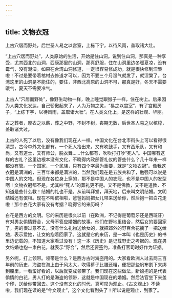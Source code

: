 ```yaml
---
---
---
```

title: 文物衣冠
---




上古穴居而野处，后世圣人易之以宫室，上栋下宇，以待风雨，盖取诸大壮。

“上古穴居而野处”，人类原始的生活，开始是住山洞。说到住山洞，那真是一种享受，尤其西北的山洞，西康那里的山洞，那真舒服，住在山洞里边冬暖夏凉，没有霉气，没有潮湿。如果在台湾山洞修道，一定很容易修成功，就是很快修到涅槃啦！不过是要带着棺材去修道才可以，因为不要三个月湿气就发了，就涅槃了。台湾这里的山洞是不能住的，要住，非西北高原的山洞不可，那真是好，冬天不需要暖气，夏天不需要冷气。

上古人“穴居而野处”，像野生动物一样，晚上睡觉跟猴子一样，住在树上。后来因为人类文化发达，自己骄傲起来了，人为万物之灵，“易之以宫室”，有了宫殿房子，“上栋下宇，以待风雨，盖取诸大壮”。在人类文化上，是这样的壮观、华丽。

古之葬者，厚衣之以薪，葬之中野，不封不树，丧期无数，后世圣人易之以棺椁，盖取诸大过。

上古的人死了以后，没有像我们现在人一样。中国文化在台北市街头上可以看得很清楚，古今中外文化都有。一个死人抬出来，又有吹鼓手，又有西乐队，又有和尚，又有道士，又有师公，脱衣舞……什么都有，吹吹打打吵“死人”。中国哪有这样的古礼？这里边根本没有文化，不晓得内政部管礼仪的管些什么？几十年来一样都没有管。一个国家，一个民族，只有四个字最为重要，就是“文物衣冠”。像我这衣冠是满洲的，三百年来都是满洲的，当然我们现在是五族共和了，勉强可以说是中国人的文物。但现在各位身上穿的，那不是中国人的衣冠，也不是中国人的发型啊！文物衣冠都不是，尤其吵“死人”的葬礼更不是。又不是佛教，又不是道教，不知道是些什么教！结婚的礼也不是。从前叫拜堂，拜天地，后来叫文明结婚。文明结婚还有傧相。现在不叫傧相啦，爸爸妈妈把女儿带来送给你，然后抱一把白花走啦！那个白花大家有没有考据？晓得它的来历吗？

白花是西方的文明。它的来历是很久以前（在欧洲，不记得是葡萄牙还是西班牙）有对男女偷情野合，父母不答应婚姻的故事。他们在野地里结合，然后女的要回家了，男的很过意不去，没有什么礼物送给女的，就把郊外的野百合花摘了一把送给她，表示爱她，让女的抱着回家了。这就是它的来历，是一本叫《也是历史》的书里边记载的，不知道大家看过没有！这一本《历史》是记载野史之考据的。现在男女结婚也抱一束白花，就表示“野合”，然后还要签约，准备打官司时好作为证据。

另外呢，打上领带。领带是什么？是西方古时海盗用的。大家看欧洲人过去两三百年前的历史，海盗在海上由于风太大，吹得裤子比腰还粗，便把那些帆布割下来绑到腰里，一看蛮好看的，以后就变成领带了。我们现在这些做法，新娘抱的是代表偷情的白花，男人打的是海盗的领带，这就是中国现在的婚姻。然后法官坐下来盖个印，送给你带回去。这个没有文化的时代，真可叹为观止。《古文观止》不读啦，我们现在读的是“今文观止”，这个文化看到头了！所以说是观止，到家了。